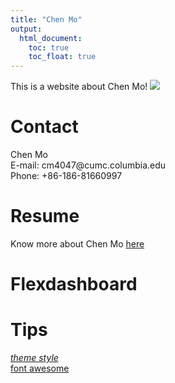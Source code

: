 ```yaml
---
title: "Chen Mo"
output: 
  html_document:
    toc: true
    toc_float: true
---
```

This is a website about Chen Mo!
![](images/MC.jpeg) 

# Contact 

Chen Mo  
E-mail: cm4047@cumc.columbia.edu  
Phone: +86-186-81660997

# Resume  
Know more about Chen Mo [here](resume.html)

# Flexdashboard

# Tips  
*[theme style](https://bootswatch.com/3/)  
*[font awesome](https://fontawesome.com/icons?from=io)



